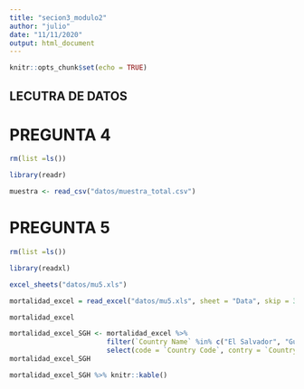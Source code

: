 ```yaml
---
title: "secion3_modulo2"
author: "julio"
date: "11/11/2020"
output: html_document
---
```


```r
knitr::opts_chunk$set(echo = TRUE)
```

## LECUTRA DE DATOS

# PREGUNTA 4

```r
rm(list =ls())

library(readr)

muestra <- read_csv("datos/muestra_total.csv")

```
# PREGUNTA 5


```r
rm(list =ls())

library(readxl)

```


```r
excel_sheets("datos/mu5.xls")

```

```r
mortalidad_excel = read_excel("datos/mu5.xls", sheet = "Data", skip = 3)

```

```r
mortalidad_excel
```


```r
mortalidad_excel_SGH <- mortalidad_excel %>% 
                        filter(`Country Name` %in% c("El Salvador", "Guatemala", "Honduras")) %>% 
                        select(code = `Country Code`, contry = `Country Name`, `1960`, `1961` )
mortalidad_excel_SGH
```

```r
mortalidad_excel_SGH %>% knitr::kable()
```


